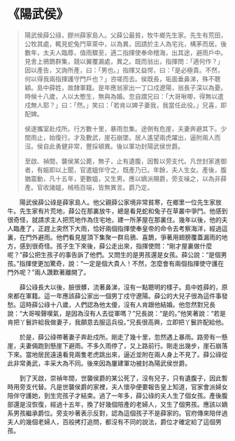 # 《陽武侯》

> 陽武侯薛公祿，膠州薛家島人。父薛公最貧，牧牛鄉先生家。先生有荒田，公牧其處，輒見蛇兔鬥草萊中，以為異，因請於主人為宅兆，構茅而居。後數年，太夫人臨蓐，值雨驟至，適二指揮使奉命稽海，出其途，避雨戶中。見舍上鴉鵲群集，競以翼覆漏處，異之。既而翁出，指揮問：「適何作？」因以產告，又詢所產，曰：「男也。」指揮又益愕，曰：「是必極貴。不然，何以得我兩指揮護守門戶也？」咨嗟而去。侯既長，垢面垂鼻涕，殊不聰穎。島中薛姓，故隸軍籍。是年應翁家出一丁口戍遼陽，翁長子深以為憂。時候十八歲，人以太憨生，無與為婚。忽自謂兄曰：「大哥啾唧，得無以遣戍無人耶？」曰：「然。」笑曰：「若肯以婢子妻我，我當任此役。」兄喜，即配婢。
>
> 侯遂攜室赴戍所。行方數十里，暴雨忽集。途側有危崖，夫妻奔避其下。少間雨止，始復行。才及數武，崖石崩墜。居人遙望兩虎躍出，逼附兩人而沒。侯自此勇健非常，豐採頓異。後以軍功封陽武侯世爵。
>
> 至啟、禎間，襲侯某公薨，無子，止有遺腹，因暫以旁支代。凡世封家進御者，有娠即以上聞，官遣媼伴守之，既產乃已。年餘，夫人生女。產後，腹猶震動，凡十五年，更數媼，又生男。應以嫡派賜爵，旁支噪之，以為非薛產。官收諸媼，械梏百端，皆無異言。爵乃定。

&emsp;&emsp;陽武侯薛公祿是薛家島人。他父親薛公家境非常貧寒，在鄉里一位先生家放牛。先生家有片荒地，薛公在那裏放牛，總是看見蛇和兔子在草叢中爭鬥。他感到很奇怪，就請求主人把荒地作為住宅地，建一所茅屋在那裏住。幾年以後，他的夫人臨產了，正趕上突然下大雨，恰好兩個指揮使奉皇帝的命令去考察海洋，經過這裏，在門外避雨。他們看見屋頂下集聚一群烏鴉、喜鵲，爭著用翅膀覆蓋漏雨的地方，感到很奇怪。孩子生下來後，薛公走出來，指揮使問：“剛才屋裏做什麼呢？”薛公把生孩子的事告訴了他們。又問生的是男孩還是女孩。薛公說：“是個男孩。”指揮使更加驚奇，說：“一定是個大貴人！不然，怎麼會有兩個指揮使守護在門外呢？”兩人讚歎著離開了。

&emsp;&emsp;薛公祿長大以後，臉很髒，流著鼻涕，沒有一點聰明的樣子。島中姓薛的，原來都在軍籍。這一年應該薛公家出一個男丁戍守遼陽。薛公的大兒子很為這件事發愁。這時薛公祿十八歲，人們認為他太傻，沒有人肯跟他結婚。他忽然對兄長說：“大哥唉聲嘆氣，是因為沒有人去從軍嗎？”兄長說：“是的。”他笑著說：“若是肯把丫鬟許給我做妻子，我願意去服這兵役。”兄長很高興，立即把丫鬟許配給他。

&emsp;&emsp;於是，薛公祿帶著妻子奔赴戍所。剛走了幾十里，忽然遇上暴雨。路旁有一懸崖，夫妻倆跑到懸崖下避雨。不多久雨停了，又上路前行。剛走出幾步，崖石崩落下來。當地居民遠遠看見兩隻老虎跳出來，逼近並附在兩人身上不見了。薛公祿從此非常勇武，丰采大為不同。後來因為屢建軍功被封為陽武侯世爵。

&emsp;&emsp;到了天啟，崇禎年間，世襲侯爵的某公死了，沒有兒子，只有遺腹子，因此暫時用旁支代替。凡是世襲侯爵的家裡，夫人懷孕便要報告皇上知道，官家會派婦女陪伴守護她，到生完孩子才結束。過了一年多，薛公祿的夫人生了個女孩。產後腹部還是沒恢復，經過十五年，換了好幾個陪產的老婦人，又生了個男孩。應該以嫡系男孩繼承爵位。旁支吵著表示反對，認為這個孩子不是薛家的。官府傳來陪伴過夫人的幾個老婦人，百般拷打追問，都沒有不同的說法，爵位才確定給了這個男孩。
